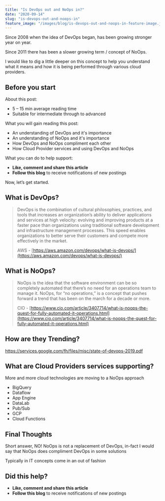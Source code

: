 ```yaml
---
title: "Is DevOps out and NoOps in?"
date: "2020-09-14"
slug: "is-devops-out-and-noops-in"
feature_image: "/images/blog/is-devops-out-and-noops-in-feature-image.jpeg"
---
```


Since 2008 when the idea of DevOps began, has been growing stronger year on year.

Since 2011 there has been a slower growing term / concept of NoOps.

I would like to dig a little deeper on this concept to help you understand what it means and how it is being performed through various cloud providers.

## Before you start

About this post:

*   5 – 15 min average reading time
*   Suitable for intermediate through to advanced

What you will gain reading this post:

*   An understanding of DevOps and it's importance
*   An understanding of NoOps and it's importance
*   How DevOps and NoOps compliment each other
*   How Cloud Provider services and using DevOps and NoOps

What you can do to help support:

*   **Like, comment and share this article**
*   **Follow this blog** to receive notifications of new postings

Now, let’s get started.

## What is DevOps?

> DevOps is the combination of cultural philosophies, practices, and tools that increases an organization’s ability to deliver applications and services at high velocity: evolving and improving products at a faster pace than organizations using traditional software development and infrastructure management processes. This speed enables organizations to better serve their customers and compete more effectively in the market.
> 
> AWS - [https://aws.amazon.com/devops/what-is-devops/](https://aws.amazon.com/devops/what-is-devops/)

## What is NoOps?

> NoOps is the idea that the software environment can be so completely automated that there’s no need for an operations team to manage it. NoOps, for “no operations,” is a concept that pushes forward a trend that has been on the march for a decade or more.
> 
> CIO - [https://www.cio.com/article/3407714/what-is-noops-the-quest-for-fully-automated-it-operations.html](https://www.cio.com/article/3407714/what-is-noops-the-quest-for-fully-automated-it-operations.html)

## How are they Trending?

https://services.google.com/fh/files/misc/state-of-devops-2019.pdf

## What are Cloud Providers services supporting?

More and more cloud technologies are moving to a NoOps approach

*   BigQuery
*   Dataflow
*   App Engine
*   DataLab
*   Pub/Sub
*   GCP
*   Cloud Functions

## Final Thoughts

Short answer, NO! NoOps is not a replacement of DevOps, in-fact I would say that NoOps does compliment DevOps in some solutions

Typically in IT concepts come in an out of fashion

## Did this help?

*   **Like, comment and share this article**
*   **Follow this blog** to receive notifications of new postings
